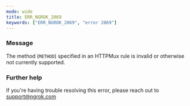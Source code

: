 ```yaml
---
mode: wide
title: ERR_NGROK_2069
keywords: ["ERR_NGROK_2069", "error 2069"]
---
```



### Message

The method (`METHOD`) specified in an HTTPMux rule is invalid or otherwise not currently supported.

<ErrorDetails />

### Further help

If you're having trouble resolving this error, please reach out to [support@ngrok.com](mailto:support@ngrok.com?subject=Help%20with%20ERR_NGROK_2069)
